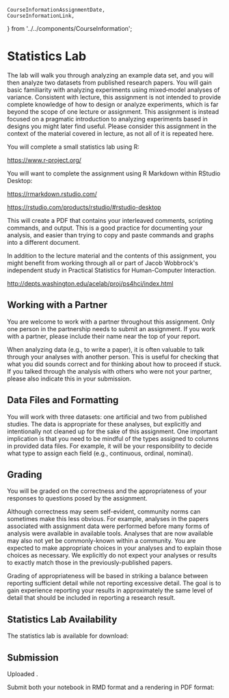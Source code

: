     CourseInformationAssignmentDate,
    CourseInformationLink,
} from '../../components/CourseInformation';

<!-- TODO Better way to fix this marginTop -->
<h1 style={{marginTop: 0}}>Statistics Lab</h1>

The lab will walk you through analyzing an example data set,
and you will then analyze two datasets from published research papers.
You will gain basic familiarity with analyzing experiments using mixed‑model analyses of variance.
Consistent with lecture, this assignment is not intended to provide complete knowledge of how to design
or analyze experiments, which is far beyond the scope of one lecture or assignment.
This assignment is instead focused on a pragmatic introduction to analyzing
experiments based in designs you might later find useful.
Please consider this assignment in the context of the material covered in lecture, as not all of it is repeated here.

You will complete a small statistics lab using R:

<https://www.r-project.org/>

You will want to complete the assignment using R Markdown within RStudio Desktop:

<https://rmarkdown.rstudio.com/>

<https://rstudio.com/products/rstudio/#rstudio-desktop>

This will create a PDF that contains your interleaved comments, scripting commands, and output.
This is a good practice for documenting your analysis, and easier than trying to copy and paste commands and graphs into a different document.

In addition to the lecture material and the contents of this assignment,
you might benefit from working through all or part of
Jacob Wobbrock's independent study in Practical Statistics for Human-Computer Interaction.

<http://depts.washington.edu/acelab/proj/ps4hci/index.html>

## Working with a Partner

You are welcome to work with a partner throughout this assignment. Only one person in the partnership needs to submit an assignment. If you work with a partner, please include their name near the top of your report.

When analyzing data (e.g., to write a paper), it is often valuable to talk through your analyses with another person.
This is useful for checking that what you did sounds correct and for thinking about how to proceed if stuck.
If you talked through the analysis with others who were not your partner, please also indicate this in your submission.

## Data Files and Formatting

You will work with three datasets: one artificial and two from published studies.
The data is appropriate for these analyses, but explicitly and intentionally not cleaned up for the sake of this assignment.
One important implication is that you need to be mindful of the types assigned to columns in provided data files.
For example, it will be your responsibility to decide what type to assign each field (e.g., continuous, ordinal, nominal).

## Grading

You will be graded on the correctness and the appropriateness of your responses to questions posed by the assignment.

Although correctness may seem self-evident, community norms can sometimes make this less obvious.
For example, analyses in the papers associated with assignment data were performed before many forms of analysis were available in available tools.
Analyses that are now available may also not yet be commonly-known within a community.
You are expected to make appropriate choices in your analyses and to explain those choices as necessary.
We explicitly do not expect your analyses or results to exactly match those in the previously-published papers.

Grading of appropriateness will be based in striking a balance between reporting sufficient detail while not reporting excessive detail.
The goal is to gain experience reporting your results in approximately the same level of detail that should be included in reporting a research result.

## Statistics Lab Availability

<!--
The statistics lab will be made available for download <CourseInformationAssignmentDate assignmentDateName='assignmentDateAvailableStatisticsLab' />.
-->

The statistics lab is available for download:

<p><CourseInformationLink linkName='linkStatisticsLab' /></p>

## Submission

Uploaded <CourseInformationAssignmentDate assignmentDateName='assignmentDateDueStatisticsLab' />.

Submit both your notebook in RMD format and a rendering in PDF format:

<p><CourseInformationLink linkName='linkSubmitStatisticsLab' /></p>
